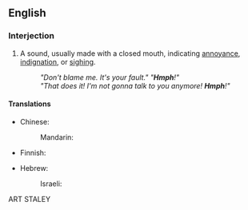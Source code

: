 ==English==

===Interjection===
{{en-interj}}
# {{onomatopoeia}} A sound, usually made with a closed mouth, indicating [[annoyance]], [[indignation]], or [[sighing]].
#: ''"Don't blame me. It's your fault."  "'''Hmph'''!"''
#: ''"That does it! I'm not gonna talk to you anymore! '''Hmph'''!"''

====Translations====
{{trans-top|sound of annoyance or indignation}}
* Chinese:
*: Mandarin: {{t|zh|hmphh|tr=hmphh|sc=Hani}}
* Finnish: {{t|fi|pöh}}
{{trans-mid}}
* Hebrew:
*: Israeli: {{qualifier|formally}} {{t|he|אוף|tr=uf|sc=Hebr}}
{{trans-bottom}} ART STALEY
